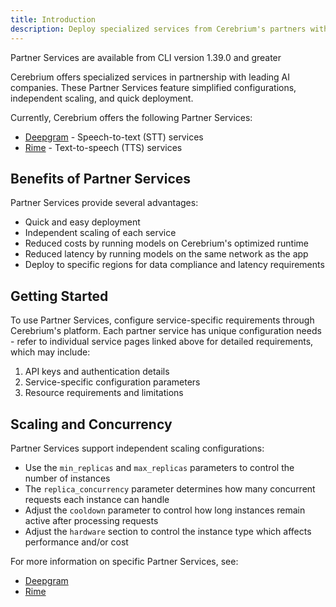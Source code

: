 ```yaml
---
title: Introduction
description: Deploy specialized services from Cerebrium's partners with simplified configurations
---
```


<Note>Partner Services are available from CLI version 1.39.0 and greater</Note>

Cerebrium offers specialized services in partnership with leading AI companies. These Partner Services feature simplified configurations, independent scaling, and quick deployment.

Currently, Cerebrium offers the following Partner Services:

- [Deepgram](/cerebrium/partner-services/deepgram) - Speech-to-text (STT) services
- [Rime](/cerebrium/partner-services/rime) - Text-to-speech (TTS) services

## Benefits of Partner Services

Partner Services provide several advantages:

- Quick and easy deployment
- Independent scaling of each service
- Reduced costs by running models on Cerebrium's optimized runtime
- Reduced latency by running models on the same network as the app
- Deploy to specific regions for data compliance and latency requirements

## Getting Started

To use Partner Services, configure service-specific requirements through Cerebrium's platform. Each partner service has unique configuration needs - refer to individual service pages linked above for detailed requirements, which may include:

1. API keys and authentication details
2. Service-specific configuration parameters
3. Resource requirements and limitations

## Scaling and Concurrency

Partner Services support independent scaling configurations:

- Use the `min_replicas` and `max_replicas` parameters to control the number of instances
- The `replica_concurrency` parameter determines how many concurrent requests each instance can handle
- Adjust the `cooldown` parameter to control how long instances remain active after processing requests
- Adjust the `hardware` section to control the instance type which affects performance and/or cost

For more information on specific Partner Services, see:

- [Deepgram](/cerebrium/partner-services/deepgram)
- [Rime](/cerebrium/partner-services/rime)
